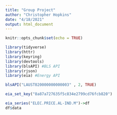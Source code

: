 ```yaml
---
title: "Group Project"
author: "Christopher Hopkins"
date: "4/18/2021"
output: html_document
---
```


```r
knitr::opts_chunk$set(echo = TRUE)
```

```r
library(tidyverse)
library(httr)
library(keyring)
library(devtools)
library(blsAPI) #BLS API
library(rjson)
library(eia) #Energy API
```

```r
blsAPI("LAUST020000000000003" , 2, TRUE)

eia_set_key("8a87a727635f5c834e2799cd76fcb820")

eia_series("ELEC.PRICE.AL-IND.M")->df
df$data
```

